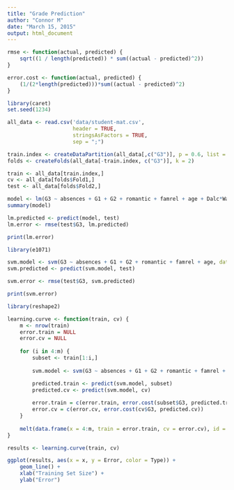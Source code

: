 ```yaml
---
title: "Grade Prediction"
author: "Connor M"
date: "March 15, 2015"
output: html_document
---
```


```r
rmse <- function(actual, predicted) {
    sqrt((1 / length(predicted)) * sum((actual - predicted)^2))
}

error.cost <- function(actual, predicted) {
    (1/(2*length(predicted)))*sum((actual - predicted)^2)
}
```

```r
library(caret)
set.seed(1234)

all_data <- read.csv('data/student-mat.csv', 
                     header = TRUE, 
                     stringsAsFactors = TRUE, 
                     sep = ";")

train.index <- createDataPartition(all_data[,c("G3")], p = 0.6, list = FALSE)
folds <- createFolds(all_data[-train.index, c("G3")], k = 2)

train <- all_data[train.index,]
cv <- all_data[folds$Fold1,]
test <- all_data[folds$Fold2,]

model <- lm(G3 ~ absences + G1 + G2 + romantic + famrel + age + Dalc*Walc + Medu + Fedu, data = train)
summary(model)

lm.predicted <- predict(model, test)
lm.error <- rmse(test$G3, lm.predicted)

print(lm.error)
```

```r
library(e1071)

svm.model <- svm(G3 ~ absences + G1 + G2 + romantic + famrel + age, data = train)
svm.predicted <- predict(svm.model, test)

svm.error <- rmse(test$G3, svm.predicted)

print(svm.error)
```

```r
library(reshape2)

learning.curve <- function(train, cv) {
    m <- nrow(train)
    error.train = NULL
    error.cv = NULL
    
    for (i in 4:m) {
        subset <- train[1:i,]
        
        svm.model <- svm(G3 ~ absences + G1 + G2 + romantic + famrel + age + Dalc*Walc + Medu + Fedu, data = subset)

        predicted.train <- predict(svm.model, subset)
        predicted.cv <- predict(svm.model, cv)
        
        error.train = c(error.train, error.cost(subset$G3, predicted.train))
        error.cv = c(error.cv, error.cost(cv$G3, predicted.cv))
    }
    
    melt(data.frame(x = 4:m, train = error.train, cv = error.cv), id = "x", value.name = "Error", variable.name = "Type")
}

results <- learning.curve(train, cv)

ggplot(results, aes(x = x, y = Error, color = Type)) +
    geom_line() +
    xlab("Training Set Size") +
    ylab("Error")
```